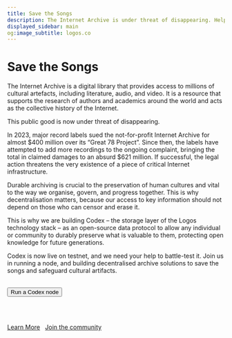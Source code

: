 ```yaml
---
title: Save the Songs
description: The Internet Archive is under threat of disappearing. Help us battle-test Codex to save the songs and safeguard cultural artifacts.
displayed_sidebar: main
og:image_subtitle: logos.co
---
```



# Save the Songs

The Internet Archive is a digital library that provides access to millions of cultural artefacts, including literature, audio, and video. It is a resource that supports the research of authors and academics around the world and acts as the collective history of the Internet.

This public good is now under threat of disappearing. 

In 2023, major record labels sued the not-for-profit Internet Archive for almost $400 million over its “Great 78 Project”. Since then, the labels have attempted to add more recordings to the ongoing complaint, bringing the total in claimed damages to an absurd $621 million. If successful, the legal action threatens the very existence of a piece of critical Internet infrastructure.

Durable archiving is crucial to the preservation of human cultures and vital to the way we organise, govern, and progress together. This is why decentralisation matters, because our access to key information should not depend on those who can censor and erase it.

This is why we are building Codex – the storage layer of the Logos technology stack – as an open-source data protocol to allow any individual or community to durably preserve what is valuable to them, protecting open knowledge for future generations. 

Codex is now live on testnet, and we need your help to battle-test it. Join us in running a node, and building decentralised archive solutions to save the songs and safeguard cultural artifacts.

<br />

<Link href="https://docs.codex.storage/learn/installer/install-and-run" target="_blank">
    <Button variant="outlined" size='large'>Run a Codex node</Button>
</Link>

<br /><br />

[Learn More](https://docs.codex.storage/) &nbsp; [Join the community](https://discord.gg/logosnetwork)
